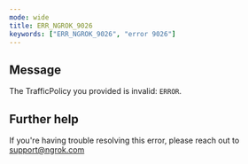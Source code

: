 ```yaml
---
mode: wide
title: ERR_NGROK_9026
keywords: ["ERR_NGROK_9026", "error 9026"]
---
```


## Message

The TrafficPolicy you provided is invalid: `ERROR`.

## Further help

If you're having trouble resolving this error, please reach out to [support@ngrok.com](mailto:support@ngrok.com?subject=Help%20with%20ERR_NGROK_9026)

